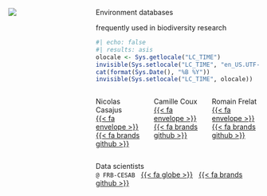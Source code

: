 ::: {.title-slide-container}
::: {.title-slide-content}
:::: {.columns}

<!-- Title slide logo -->
::: {.column .logo width="32%"}
![](img/logo-dataenv-title.png)
:::

<!-- Title slide content -->
::: {.column .information width="68%"}

::: {.title}
Environment databases
:::

::: {.subtitle}
frequently used in biodiversity research
:::

::: {.date}
```r
#| echo: false
#| results: asis
olocale <- Sys.getlocale("LC_TIME")
invisible(Sys.setlocale("LC_TIME", "en_US.UTF-8"))
cat(format(Sys.Date(), "%B %Y"))
invisible(Sys.setlocale("LC_TIME", olocale))
```
:::

:::: {.columns .authors}

::: {.column .author width="32%"}
Nicolas Casajus<br/>
[{{< fa envelope >}}](mailto:rdev.nc@gmail.com)
[{{< fa brands github >}}](https://github.com/ahasverus)
:::

::: {.column .author width="32%"}
Camille Coux<br/>
[{{< fa envelope >}}](mailto:camille.coux@fondationbiodiversite.fr)
[{{< fa brands github >}}](https://github.com/camillecoux)
:::

::: {.column .author width="32%"}
Romain Frelat<br/>
[{{< fa envelope >}}](mailto:romain.frelat@fondationbiodiversite.fr)
[{{< fa brands github >}}](https://github.com/rfrelat)
:::

::::

:::: {.columns .affiliations}

::: {.column .affiliation width="32%"}
Data scientists
<br/>
<code>@ FRB-CESAB</code>
&nbsp;
[{{< fa globe >}}](https://www.fondationbiodiversite.fr/en/about-the-foundation/le-cesab/)
&nbsp;
[{{< fa brands github >}}](https://github.com/frbcesab)

:::

<!-- Close {.column .affiliations} -->
::::

<!-- Close {.column .information} -->
:::

<!-- Close {.columns} -->
::::

<!-- Close {.title-slide-content} -->
:::

<!-- Close {.title-slide-container} -->
:::
